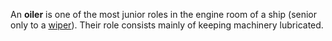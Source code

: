 <!--Wikipedia Template {{unsourced}} -->
<!--Wikipedia Template {{move to wiktionary}} -->
An '''oiler''' is one of the most junior roles in the engine room of a ship (senior only to a [[Wiper (occupation)|wiper]]). Their role consists mainly of keeping machinery lubricated.

<!--Wikipedia Category [[Category:Marine occupations]] -->
<!--Wikipedia Category [[Category:Ships]] -->